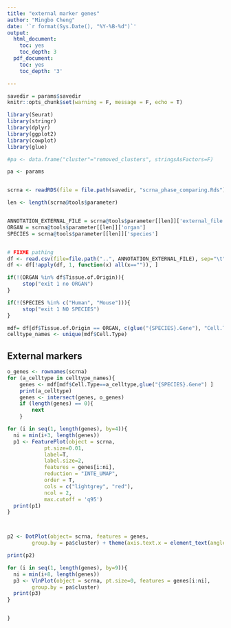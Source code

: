 ```yaml
---
title: "external marker genes"
author: "Mingbo Cheng"
date: '`r format(Sys.Date(), "%Y-%B-%d")`'
output:
  html_document:
    toc: yes
    toc_depth: 3
  pdf_document:
    toc: yes
    toc_depth: '3'

---
```



```r
savedir = params$savedir
knitr::opts_chunk$set(warning = F, message = F, echo = T)

library(Seurat)
library(stringr)
library(dplyr)
library(ggplot2)
library(cowplot)
library(glue)

#pa <- data.frame("cluster"="removed_clusters", stringsAsFactors=F)

pa <- params


scrna <- readRDS(file = file.path(savedir, "scrna_phase_comparing.Rds"))

len <- length(scrna@tools$parameter)


ANNOTATION_EXTERNAL_FILE = scrna@tools$parameter[[len]]['external_file']
ORGAN = scrna@tools$parameter[[len]]['organ']
SPECIES = scrna@tools$parameter[[len]]['species']


# FIXME pathing
df <- read.csv(file=file.path("..", ANNOTATION_EXTERNAL_FILE), sep="\t", stringsAsFactors=F)
df <- df[!apply(df, 1, function(x) all(x=="")), ]

if(!(ORGAN %in% df$Tissue.of.Origin)){
     stop("exit 1 no ORGAN")
}

if(!(SPECIES %in% c("Human", "Mouse"))){
     stop("exit 1 NO SPECIES")
}

mdf= df[df$Tissue.of.Origin == ORGAN, c(glue("{SPECIES}.Gene"), "Cell.Type")]
celltype_names <- unique(mdf$Cell.Type)
```

## External markers
```r

o_genes <- rownames(scrna)
for (a_celltype in celltype_names){
    genes <- mdf[mdf$Cell.Type==a_celltype,glue("{SPECIES}.Gene") ]
    print(a_celltype)
    genes <- intersect(genes, o_genes)
    if (length(genes) == 0){
        next
    }

for (i in seq(1, length(genes), by=4)){
  ni = min(i+3, length(genes))
  p1 <- FeaturePlot(object = scrna,
            pt.size=0.01,
            label=T,
            label.size=2,
            features = genes[i:ni],
            reduction = "INTE_UMAP",
            order = T,
            cols = c("lightgrey", "red"),
            ncol = 2,
            max.cutoff = 'q95')
  print(p1)
}



p2 <- DotPlot(object= scrna, features = genes,
        group.by = pa$cluster) + theme(axis.text.x = element_text(angle = 90, hjust = 1))

print(p2)

for (i in seq(1, length(genes), by=9)){
  ni = min(i+8, length(genes))
  p3 <- VlnPlot(object = scrna, pt.size=0, features = genes[i:ni],
        group.by = pa$cluster)
  print(p3)
}


}
```
